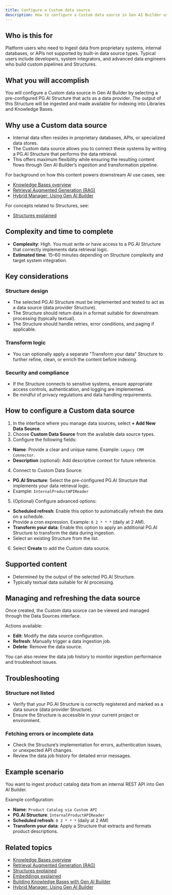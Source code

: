 ```yaml
---
title: Configure a Custom data source
description: How to configure a Custom data source in Gen AI Builder using a PG.AI Structure to ingest data from proprietary systems.
---
```


## Who is this for

Platform users who need to ingest data from proprietary systems, internal databases, or APIs not supported by built-in data source types.
Typical users include developers, system integrators, and advanced data engineers who build custom pipelines and Structures.

## What you will accomplish

You will configure a Custom data source in Gen AI Builder by selecting a pre-configured PG.AI Structure that acts as a data provider. The output of this Structure will be ingested and made available for indexing into Libraries and Knowledge Bases.

## Why use a Custom data source

- Internal data often resides in proprietary databases, APIs, or specialized data stores.
- The Custom data source allows you to connect these systems by writing a PG.AI Structure that performs the data retrieval.
- This offers maximum flexibility while ensuring the resulting content flows through Gen AI Builder’s ingestion and transformation pipeline.

For background on how this content powers downstream AI use cases, see:

- [Knowledge Bases overview](../../../pipeline/knowledge_base/index)
- [Retrieval Augmented Generation (RAG)](../../../learn/explained/rag)
- [Hybrid Manager: Using Gen AI Builder](../../../../../hybrid-manager/ai-factory/gen-ai/builder/index)

For concepts related to Structures, see:

- [Structures explained](../../../learn/explained/structures)

## Complexity and time to complete

- **Complexity**: High. You must write or have access to a PG.AI Structure that correctly implements data retrieval logic.
- **Estimated time**: 15–60 minutes depending on Structure complexity and target system integration.

## Key considerations

### Structure design

- The selected PG.AI Structure must be implemented and tested to act as a data source (data provider Structure).
- The Structure should return data in a format suitable for downstream processing (typically textual).
- The Structure should handle retries, error conditions, and paging if applicable.

### Transform logic

- You can optionally apply a separate "Transform your data" Structure to further refine, clean, or enrich the content before indexing.

### Security and compliance

- If the Structure connects to sensitive systems, ensure appropriate access controls, authentication, and logging are implemented.
- Be mindful of privacy regulations and data handling requirements.

## How to configure a Custom data source

1. In the interface where you manage data sources, select **+ Add New Data Source**.
2. Choose **Custom Data Source** from the available data source types.
3. Configure the following fields:

- **Name**: Provide a clear and unique name. Example: `Legacy CRM Connector`.
- **Description** (optional): Add descriptive context for future reference.

4. Connect to Custom Data Source:

- **PG.AI Structure**: Select the pre-configured PG.AI Structure that implements your data retrieval logic.
- Example: `InternalProductAPIReader`

5. (Optional) Configure advanced options:

- **Scheduled refresh**: Enable this option to automatically refresh the data on a schedule.
- Provide a cron expression. Example: `0 2 * * *` (daily at 2 AM).
- **Transform your data**: Enable this option to apply an additional PG.AI Structure to transform the data during ingestion.
- Select an existing Structure from the list.

6. Select **Create** to add the Custom data source.

## Supported content

- Determined by the output of the selected PG.AI Structure.
- Typically textual data suitable for AI processing.

## Managing and refreshing the data source

Once created, the Custom data source can be viewed and managed through the Data Sources interface.

Actions available:

- **Edit**: Modify the data source configuration.
- **Refresh**: Manually trigger a data ingestion job.
- **Delete**: Remove the data source.

You can also review the data job history to monitor ingestion performance and troubleshoot issues.

## Troubleshooting

### Structure not listed

- Verify that your PG.AI Structure is correctly registered and marked as a data source (data provider Structure).
- Ensure the Structure is accessible in your current project or environment.

### Fetching errors or incomplete data

- Check the Structure’s implementation for errors, authentication issues, or unexpected API changes.
- Review the data job history for detailed error messages.

## Example scenario

You want to ingest product catalog data from an internal REST API into Gen AI Builder.

Example configuration:

- **Name**: `Product Catalog via Custom API`
- **PG.AI Structure**: `InternalProductAPIReader`
- **Scheduled refresh**: `0 2 * * *` (daily at 2 AM)
- **Transform your data**: Apply a Structure that extracts and formats product descriptions.

## Related topics

- [Knowledge Bases overview](../../../pipeline/knowledge_base/index)
- [Retrieval Augmented Generation (RAG)](../../../learn/explained/rag)
- [Structures explained](../../../learn/explained/structures)
- [Embeddings explained](../../../learn/explained/embeddings)
- [Building Knowledge Bases with Gen AI Builder](../../../learn/how-to/gen-ai/knowledge-base-setup) <!-- Placeholder link -->
- [Hybrid Manager: Using Gen AI Builder](../../../../../hybrid-manager/ai-factory/gen-ai/builder/index)
